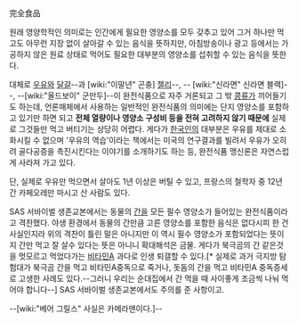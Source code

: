 完全食品

원래 영양학적인 의미로는 인간에게 필요한 영양소를 모두 갖추고 있어 그거 하나만 먹고도 아무런 지장 없이 살아갈 수 있는 음식을 뜻하지만, 아침방송이나 광고 등에서는 가공하지 않은 원료 상태로 먹어도 필요한 대부분의 영양소를 섭취할 수 있는 음식을 뜻한다.

대체로 [[우유]]와 [[달걀]]--과 [wiki:"이말년" 곤충] [[설국열차(영화)|젤리]]--, -- [wiki:"신라면" 신라면 블랙]--, --[wiki:"올드보이" 군만두]--이 완전식품으로 자주 거론되고 그 밖 [[콩]]류가 끼어들기도 하는데, 언론매체에서 사용하는 일반적인 완전식품의 의미에는 단지 영양소를 포함하고 있기만 하면 되고 '''전체 열량이나 영양소 구성비 등을 전혀 고려하지 않기 때문에''' 실제로 그것들만 먹고 버티기는 상당히 어렵다. 게다가 [[한국인]]의 대부분은 우유를 제대로 소화시킬 수 없으며 '우유의 역습'이라는 책에서는 미국의 연구결과를 빌려서 우유가 오히려 골다공증을 촉진시킨다는 이야기를 소개하기도 하는 등, 완전식품 맹신론은 자연스럽게 사라져 가고 있다.

단, 실제로 우유만 먹으면서 살아도 1년 이상은 버틸 수 있고, 프랑스의 철학자 중 12년간 카페오레만 마시고 산 사람도 있다.

SAS 서바이벌 생존교본에서는 동물의 [[간]]을 모든 필수 영양소가 들어있는 완전식품이라고 격찬했다. 야생 환경에서 동물의 간만큼 고른 영양소를 포함한 음식은 없다시피 한 건 사실인지라 위의 격찬이 틀린 말은 아니지만 이 역시 필수 영양소가 포함되었다는 뜻이지 간만 먹고 잘 살수 있다는 뜻은 아니니 확대해석은 금물. 게다가 북극곰의 간 같은것을 멋모르고 먹었다가는 [[비타민A]] 과다로 인생 퇴갤할 수 있다.[* 실제로 과거 극지방 탐험대가 북극곰 간을 먹고 비타민A중독으로 죽거나, 돗돔의 간을 먹고 비타민A 중독증세로 고생한 사례도 있다.--그러니 우리는 순대집에서 간 먹을 때 사이좋게 조금씩 나눠 먹어야 합니다--] SAS 서바이벌 생존교본에서도 주의를 준 사항이고.

--[wiki:"베어 그릴스" 사실은 카메라맨이다.]--
